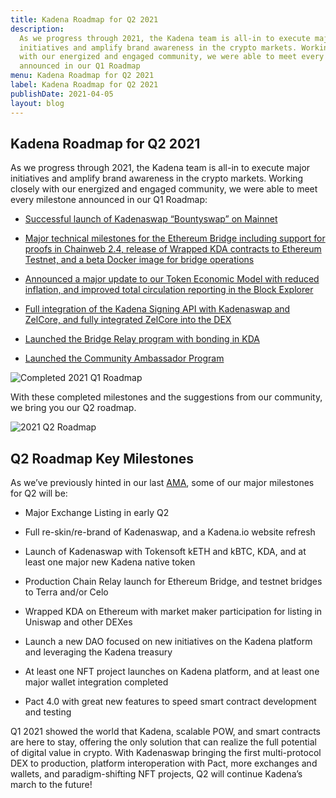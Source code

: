 ```yaml
---
title: Kadena Roadmap for Q2 2021
description:
  As we progress through 2021, the Kadena team is all-in to execute major
  initiatives and amplify brand awareness in the crypto markets. Working closely
  with our energized and engaged community, we were able to meet every milestone
  announced in our Q1 Roadmap
menu: Kadena Roadmap for Q2 2021
label: Kadena Roadmap for Q2 2021
publishDate: 2021-04-05
layout: blog
---
```


## Kadena Roadmap for Q2 2021

As we progress through 2021, the Kadena team is all-in to execute major
initiatives and amplify brand awareness in the crypto markets. Working closely
with our energized and engaged community, we were able to meet every milestone
announced in our Q1 Roadmap:

- [Successful launch of Kadenaswap “Bountyswap” on Mainnet](https://medium.com/kadena-io/introducing-kadenaswap-bountyswap-live-beta-ecde4cf014dc)

- [Major technical milestones for the Ethereum Bridge including support for proofs in Chainweb 2.4, release of Wrapped KDA contracts to Ethereum Testnet, and a beta Docker image for bridge operations](https://medium.com/kadena-io/tokensoft-wrapped-kadenaswap-the-future-of-digital-value-314d93665c73)

- [Announced a major update to our Token Economic Model with reduced inflation, and improved total circulation reporting in the Block Explorer](https://medium.com/kadena-io/update-to-the-kadena-token-economic-model-21e1ec18f099)

- [Full integration of the Kadena Signing API with Kadenaswap and ZelCore, and fully integrated ZelCore into the DEX](https://twitter.com/kadena_io/status/1357107070839980039)

- [Launched the Bridge Relay program with bonding in KDA](https://medium.com/kadena-io/announcing-the-kadena-chain-relay-a801a2756036)

- [Launched the Community Ambassador Program](https://medium.com/kadena-io/kadena-ambassador-program-launch-7ed98c851573)

![Completed 2021 Q1 Roadmap](/assets/blog/1_ny6aXcPgfAPCQ6JijZWuuQ.webp)

With these completed milestones and the suggestions from our community, we bring
you our Q2 roadmap.

![2021 Q2 Roadmap](/assets/blog/1_i4xgZOR0JhPFozvPtWDUYw.webp)

## Q2 Roadmap Key Milestones

As we’ve previously hinted in our last
[AMA](https://medium.com/kadena-io/kadena-telegram-ama-with-stuart-popejoy-march-29-2021-transcript-cf6151a33fc7),
some of our major milestones for Q2 will be:

- Major Exchange Listing in early Q2

- Full re-skin/re-brand of Kadenaswap, and a Kadena.io website refresh

- Launch of Kadenaswap with Tokensoft kETH and kBTC, KDA, and at least one major
  new Kadena native token

- Production Chain Relay launch for Ethereum Bridge, and testnet bridges to
  Terra and/or Celo

- Wrapped KDA on Ethereum with market maker participation for listing in Uniswap
  and other DEXes

- Launch a new DAO focused on new initiatives on the Kadena platform and
  leveraging the Kadena treasury

- At least one NFT project launches on Kadena platform, and at least one major
  wallet integration completed

- Pact 4.0 with great new features to speed smart contract development and
  testing

Q1 2021 showed the world that Kadena, scalable POW, and smart contracts are here
to stay, offering the only solution that can realize the full potential of
digital value in crypto. With Kadenaswap bringing the first multi-protocol DEX
to production, platform interoperation with Pact, more exchanges and wallets,
and paradigm-shifting NFT projects, Q2 will continue Kadena’s march to the
future!

